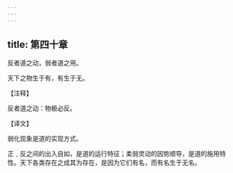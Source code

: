 ```yaml
---
---
---
```

title: 第四十章
---

反者道之动，弱者道之用。

天下之物生于有，有生于无。

【注释】

反者道之动：物极必反。

【译文】

弱化现象是道的实现方式。

正﹑反之间的出入自如，是道的运行特征；柔弱灵动的因势顺导，是道的施用特性。天下各类存在之成其为存在，是因为它们有名，而有名生于无名。